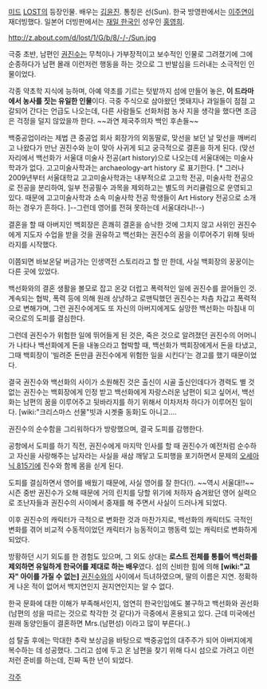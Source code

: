 [[미드]] [[LOST]]의 등장인물. 배우는 [[김윤진]]. 통칭은 선(Sun). 한국 방영판에서는 [[이주연]]이 재더빙했다. 일본어 더빙판에서는 [[재일 한국인]] 성우인 [http://haikyo.co.jp/profile/profile.php?ActorID=12028 홍영희].

http://z.about.com/d/lost/1/G/b/8/-/-/Sun.jpg



극중 초반, 남편인 [[권진수]]는 무척이나 가부장적이고 보수적인 인물로 그려졌기에 그에 순종하다가 남편 몰래 이런저런 행동을 하는 것으로 그 반발심을 드러내는 소극적인 인물이었다. 

각종 약초학 지식에 능하며, 아예 약초를 기르는 텃밭까지 섬에 만들어 놓은, '''이 드라마에서 농사를 짓는 유일한 인물'''이다. 극중 주식으로 삼아왔던 멧돼지나 과일들이 점점 고갈되어 간다는 언급도 나오는데, 다른 사람들도 선화처럼 농사 지을 생각을 했다면 조금은 걱정을 덜지 않았을까 한다. ~~과연 제국주의자 백인 후손들~~

백중공업이라는 제법 큰 중공업 회사 회장가의 외동딸로, 맞선을 보던 날 맞선을 깨버리고 나왔다가 만난 권진수와 눈이 맞아 사귀게 되고 궁극적으로 결혼을 하게 된다. (맞선 자리에서 백선화가 서울대 미술사 전공(art history)으로 나오는데 서울대에는 미술사학과가 없다. 고고미술사학과는  archaeology-art history 로 표기한다.  [* 그러나 2009년부터 서울대학교 고고미술사학과는 내부적으로 고고학 전공, 미술사학 전공으로 전공을 분리하여, 일부 전공필수 과목을 제외하고는 별도의 커리큘럼으로 운영되고 있다. 때문에 고고미술사학과 소속 미술사학 전공 학생들이 Art History 전공으로 소개하는 경우가 흔하다. ]--그런데 영어를 전혀 못하는데 서울대라니!--) 

결혼을 할 때 아버지인 백회장은 흔쾌히 결혼을 승낙한 것에 그치지 않고 사위인 권진수에게 지도자 수업을 받을 것을 권유하고 백선화는 권진수의 꿈을 이루어주기 위해 뒷바라지를 시작했다.

이쯤되면 바보온달 버금가는 인생역전 스토리라고 할 만 한데, 사실 백회장의 꿍꿍이는 다른 곳에 있었다.

백선화와의 결혼 생활을 볼모로 잡고 온갖 더럽고 폭력적인 일에 권진수를 끌어들인 것. 계속되는 협박, 폭력 등에 의해 원래 상냥하고 로맨틱했던 권진수는 차츰 차갑고 폭력적으로 변해가며, 그런 권진수에게도 또 자신의 아버지에게도 실망한 백선화는 마침내 미국으로의 도피를 결심한다.

그런데 권진수가 위험한 일에 뛰어들게 된 것은, 죽은 것으로 알려졌던 권진수의 어머니가 나타나 백선화에게 돈을 내놓으라고 협박할 때, 백선화가 백회장에게서 돈을 타냈고, 그때 백회장이 '빌려준 돈만큼 권진수에게 위험한 일을 시킨다'는 경고를 했기 때문이었다.

결국 권진수와 백선화의 사이가 소원해진 것은 출신이 시골 출신인데다가 경력도 별 것 없는 권진수는 백회장에게 인정 받고 백선화에게 자랑스러운 남편이 되고 싶어서, 백선화는 남편의 꿈을 이루어주고 뒷바라지를 하기 위해서 이차저차 하다가 이루어진 일이다. [wiki:"크리스마스 선물"빗과 시곗줄 동화]도 아니고....

권진수의 순수함을 그리워하다가 방랑했으며, 결국 도피를 감행한다.

공항에서 도피를 하기 직전, 권진수에게 마지막 인사를 할 때 권진수가 예전처럼 순수하고 자신을 사랑해주는 남자라는 사실을 새삼 깨닿고 도피행을 포기하면서 문제의 [[오세아닉 815]]기에 진수와 함께 몸을 싣게 된다.

도피를 결심하면서 영어를 배웠기 때문에, 사실 영어를 잘 한다(!). ~~역시 서울대!!~~
시즌 중반 권진수가 오해 때문에 거의 린치를 당할 위기에 처하자 숨겨왔던 영어 실력으로 조난자들과 권진수의 사이에서 중재를 해 주면서 사실이 드러나게 되었다.

이후 권진수의 캐릭터가 극적으로 변화한 것과 마찬가지로, 백선화의 캐릭터도 극적인 변화를 겪어 비교적 수동적이었던 캐릭터가 능동적이고 행동력 있는 캐릭터로 변화하게 되었다. 

방황하던 시기 외도를 한 경험도 있으며, 그 외도 상대는 '''로스트 전체를 통틀어 백선화를 제외하면 유일하게 한국어를 제대로 하는 배우'''였다. 섬의 신비한 힘에 의해 '''[wiki:"고자" 아이를 가질 수 없는]''' [[권진수]]와의 사이에서 득녀하였으며, 딸의 이름은 지연. 정확하게 나온 적이 없어서 백지연인지 권지연인지는 알 수 없다.

한국 문화에 대한 이해가 부족해서인지, 엄연히 한국인임에도 불구하고 백선화와 권선화(남편의 성을 따르는 것으로 착각한 것 같다)가 극중에서 혼용되고 있다. 근데 미국에선 원래 동양인들이 결혼하면 Mrs.(남편성) 이라고 많이 부른다(..)

섬 탈출 후에는 막대한 추락 보상금을 바탕으로 백중공업의 대주주가 되어 아버지에게 복수하는 데 성공했다. 그리고 섬에 두고 온 남편을 찾기 위해 다시 섬으로 가려고 이런저런 준비를 하는데, 진짜 독한 년이 되었다.

[[각주]]

